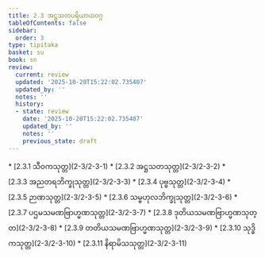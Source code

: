 ```yaml
---
title: 2.3 အဋ္ဌသတပရိယာယဝဂ္ဂ
tableOfContents: false
sidebar:
  order: 3
type: tipitaka
basket: su
book: sn
review:
  current: review
  updated: '2025-10-20T15:22:02.735407'
  updated_by: ''
  notes: ''
  history:
  - state: review
    date: '2025-10-20T15:22:02.735407'
    updated_by: ''
    notes: ''
    previous_state: draft
---
```



<DynamicBreadcrumb />


<ReviewStatus review={frontmatter.review} showDetails={true} />

<HypothesisAnnotation frontmatter={frontmatter} />



<TableOfContents book="sn" section="2.3">
* [2.3.1 သီဝကသုတ္တ](2-3/2-3-1)
* [2.3.2 အဋ္ဌသတသုတ္တ](2-3/2-3-2)
* [2.3.3 အညတရဘိက္ခုသုတ္တ](2-3/2-3-3)
* [2.3.4 ပုဗ္ဗသုတ္တ](2-3/2-3-4)
* [2.3.5 ဉာဏသုတ္တ](2-3/2-3-5)
* [2.3.6 သမ္ဗဟုလဘိက္ခုသုတ္တ](2-3/2-3-6)
* [2.3.7 ပဌမသမဏဗြာဟ္မဏသုတ္တ](2-3/2-3-7)
* [2.3.8 ဒုတိယသမဏဗြာဟ္မဏသုတ္တ](2-3/2-3-8)
* [2.3.9 တတိယသမဏဗြာဟ္မဏသုတ္တ](2-3/2-3-9)
* [2.3.10 သုဒ္ဓိကသုတ္တ](2-3/2-3-10)
* [2.3.11 နိရာမိသသုတ္တ](2-3/2-3-11)
</TableOfContents>